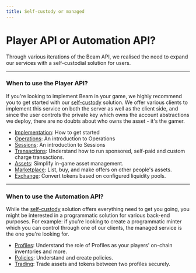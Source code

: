 ```yaml
---
title: Self-custody or managed
---
```


# Player API or Automation API?

Through various iterations of the Beam API, we realised the need to expand our services with a self-custodial solution for users.

---

### When to use the Player API?

If you're looking to implement Beam in your game, we highly recommend you to get started with our [self-custody](/service/introduction-player-api) solution. We offer various clients to implement this service on both the server as well as the client side, and since the user controls the private key which owns the account abstractions we deploy, there are no doubts about who owns the asset - it's the gamer.

- [Implementation](/service/implementation-player-api): How to get started
- [Operations](/service/operations/introduction): An introduction to Operations
- [Sessions](/service/sessions/introduction): An introduction to Sessions
- [Transactions](/service/transactions/introduction): Understand how to run sponsored, self-paid and custom charge transactions.
- [Assets](/service/assets/introduction): Simplify in-game asset management.
- [Marketplace](/service/marketplace/introduction): List, buy, and make offers on other people's assets.
- [Exchange](/service/exchange/introduction): Convert tokens based on configured liquidity pools.

---

### When to use the Automation API?

While the [self-custody](/service/introduction-player-api) solution offers everything need to get you going, you might be interested in a programmatic solution for various back-end purposes. For example: if you're looking to create a programmatic minter which you can control through one of our clients, the managed service is the one you're looking for.


- [Profiles](/service/profiles/introduction): Understand the role of Profiles as your players' on-chain inventories and more.
- [Policies](/service/policies/introduction): Understand and create policies.
- [Trading](/service/trading/introduction): Trade assets and tokens between two profiles securely.
